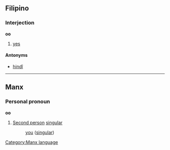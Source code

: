 ==Filipino==
===Interjection===
'''oo'''

# [[yes]]

====Antonyms====
*[[hindî]]

----
==Manx==
===Personal pronoun===
'''oo'''
#[[Second person]] [[singular]]
#:[[you]] ([[singular]])

[[Category:Manx language]]